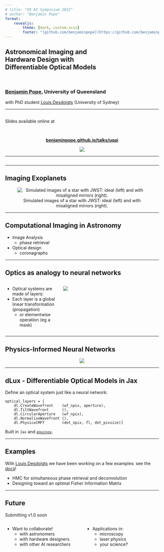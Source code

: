 ```yaml
---
# title: "UQ AI Symposium 2022"
# author: "Benjamin Pope"
format: 
    revealjs: 
        theme: [dark, custom.scss]
        footer: "[github.com/benjaminpope](https://github.com/benjaminpope)&nbsp;&nbsp;&nbsp;"
---
```


## Astronomical Imaging and <br> Hardware Design with <br> Differentiable Optical Models {background-image="images/jwst.jpg" background-opacity="0.5"}


<br>

### [Benjamin Pope](https://benjaminpope.github.io), University of Queensland 

with PhD student [Louis Desdoigts](https://github.com/LouisDesdoigts) (University of Sydney)

--- 

## {background-image="./images/jwst.jpg" background-opacity="0.25"}

Slides available online at 

<br>

::: {style="text-align: center"}
**[benjaminpope.github.io/talks/uqai](https://benjaminpope.github.io/talks/uqai)**

![](images/qrcode_benjaminpope.github.io.png)
:::

--- 

## {background-image="./images/carina.jpg"}

--- 

## Imaging Exoplanets

::: {style="text-align: center"}
![Simulated images of a star with JWST: ideal (left) and with misaligned mirrors (right).](images/good_and_bad.png)
:::

--- 

## Computational Imaging in Astronomy {background-image="./images/monet.jpg"}

::: {.incremental} 
-  Image Analysis
    - phase retrieval
-  Optical design
    - coronagraphs
:::

---

## Optics as analogy to neural networks {background-image="./images/pleiades.jpg" background-opacity="0.5"}

:::: {.columns}

::: {.column width="35%"}
-  Optical systems are made of layers:
-  Each layer is a global linear transformation (propagation) 
    - or elementwise operation (eg a mask)
:::

::: {.column width="65%"}
![](./images/lyot_diagram.jpeg)
:::

::::
--- 

## Physics-Informed Neural Networks {background-image="./images/matrix.jpg" background-opacity="0.5"}


::: {.absolute top="10%" left="0" height="100"}
::: {style="text-align: center"}
![](./images/simulation_intelligence.jpg)
:::
:::

---

## dLux - Differentiable Optical Models in Jax 

::: {style="text-align: center"}
[](./images/dlux.jpeg)
:::

Define an optical system just like a neural network:

```.python
optical_layers = [
    dl.CreateWavefront    (wf_npix, aperture),
    dl.TiltWavefront      (),
    dl.CircularAperture   (wf_npix),
    dl.NormaliseWavefront (),
    dl.PhysicalMFT        (det_npix, fl, det_pixsize)]

```

Built in `Jax` and [`equinox`](https://github.com/patrick-kidger/equinox). 

--- 

## Examples {background-image="./images/monet.jpg"}

With [Louis Desdoigts](https://github.com/LouisDesdoigts) we have been working on a few examples: see the [docs](https://louisdesdoigts.github.io/dLux/)!

::: {.incremental}
- HMC for simultaneous phase retrieval and deconvolution
- Designing toward an optimal Fisher Information Matrix
:::

--- 

## Future {background-image="./images/wanderer.jpg" background-opacity="0.5"}

Submitting v1.0 soon

:::: {.columns}

::: {.column width="50%"}
::: {.incremental}
- Want to collaborate!
    -  with astronomers
    -  with hardware designers
    -  with other AI researchers
:::
:::

::: {.column width="50%"}
::: {.incremental}
- Applications in:
    -  microscopy
    -  laser physics
    -  your science?
:::
:::

::::
